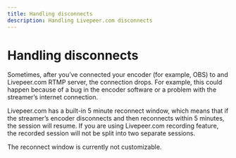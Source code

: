 ```yaml
---
title: Handling disconnects
description: Handling Livepeer.com disconnects
---
```


# Handling disconnects

Sometimes, after you’ve connected your encoder (for example, OBS) to and
Livepeer.com RTMP server, the connection drops. For example, this could happen
because of a bug in the encoder software or a problem with the streamer’s
internet connection.

Livepeer.com has a built-in 5 minute reconnect window, which means that if the
streamer’s encoder disconnects and then reconnects within 5 minutes, the session
will resume. If you are using Livepeer.com recording feature, the recorded
session will not be split into two separate sessions.

The reconnect window is currently not customizable.
